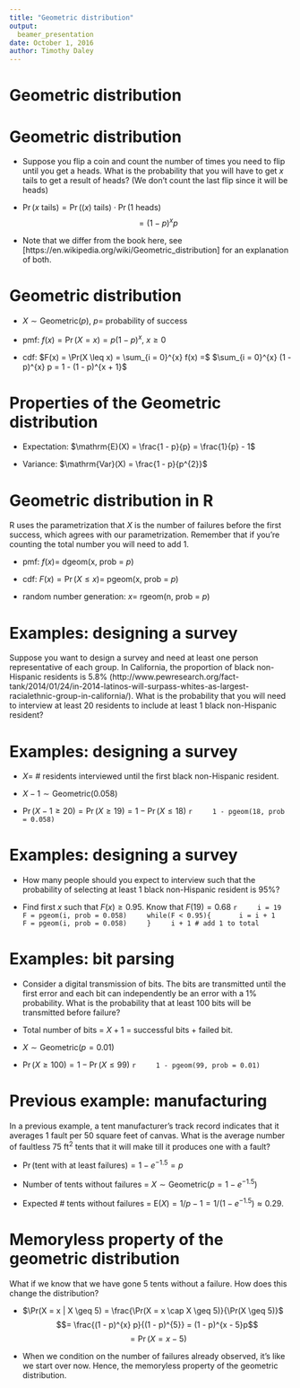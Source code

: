 ```yaml
---
title: "Geometric distribution"
output:
  beamer_presentation
date: October 1, 2016
author: Timothy Daley
---
```




# Geometric distribution {.bigger}

# Geometric distribution


- Suppose you flip a coin and count the number of times you need to flip until you get a heads.  What is the probability that you will have to get $x$ tails to get a result of heads? (We don't count the last flip since it will be heads)


- $\Pr(x \text{ tails}) = \Pr((x) \text{ tails}) \cdot \Pr(\text{1 heads})$ $$= (1 - p)^{x} p$$

- Note that we differ from the book here, see [https://en.wikipedia.org/wiki/Geometric_distribution] for an explanation of both.

# Geometric distribution

- $X \sim \text{Geometric}(p)$, $p =$ probability of success


- pmf: $f(x) = \Pr(X = x) = p (1 - p)^{x}$, $x \geq 0$


- cdf: $F(x) = \Pr(X \leq x) = \sum_{i = 0}^{x} f(x) =$ $\sum_{i = 0}^{x} (1 - p)^{x} p = 1 - (1 - p)^{x + 1}$


# Properties of the Geometric distribution


- Expectation: $\mathrm{E}(X) = \frac{1 - p}{p} = \frac{1}{p} - 1$


- Variance: $\mathrm{Var}(X) = \frac{1 - p}{p^{2}}$


# Geometric distribution in R

R uses the parametrization that $X$ is the number of failures before the first success, which agrees with our parametrization.  Remember that if you're counting the total number you will need to add 1.

- pmf: $f(x) =$ dgeom(x, prob = $p$)

- cdf: $F(x) = \Pr(X \leq x) =$ pgeom(x, prob = $p$)

- random number generation: $x =$ rgeom(n, prob = $p$)

# Examples: designing a survey

Suppose you want to design a survey and need at least one person representative of each group.  In California, the proportion of black non-Hispanic residents is $5.8 \%$ (http://www.pewresearch.org/fact-tank/2014/01/24/in-2014-latinos-will-surpass-whites-as-largest-racialethnic-group-in-california/).  What is the probability that you will need to interview at least 20 residents to include at least 1 black non-Hispanic resident?

# Examples: designing a survey

- $X =$ \# residents interviewed until the first black non-Hispanic resident.

- $X - 1 \sim \text{Geometric}(0.058)$

- $\Pr(X - 1 \geq 20) =  \Pr(X \geq 19) = 1 - \Pr(X \leq 18)$ 
    ```r
    1 - pgeom(18, prob = 0.058)
    ```
    
# Examples: designing a survey

- How many people should you expect to interview such that the probability of selecting at least 1 black non-Hispanic resident is $95 \%$?

- Find first $x$ such that $F(x) \geq 0.95$.  Know that $F(19) = 0.68$
    ```r
    i = 19
    F = pgeom(i, prob = 0.058)
    while(F < 0.95){
      i = i + 1
      F = pgeom(i, prob = 0.058)
    }
    i + 1 # add 1 to total
    ```


    
# Examples: bit parsing

- Consider a digital transmission of bits.  The bits are transmitted until the first error and each bit can independently be an error with a $1 \%$ probability.  What is the probability that at least 100 bits will be transmitted before failure?

- Total number of bits = $X + 1$ = successful bits + failed bit.

- $X \sim \text{Geometric}(p = 0.01)$

- $\Pr(X \geq 100) = 1 - \Pr(X \leq 99)$
    ```r
    1 - pgeom(99, prob = 0.01)
    ```
    
# Previous example: manufacturing

In a previous example, a tent manufacturer's track record indicates that it averages 1 fault per 50 square feet of canvas.  What is the average number of faultless 75 ft$^{2}$ tents that it will make till it produces one with a fault?

- $\Pr(\text{tent with at least failures}) = 1 - e^{- 1.5} = p$

- Number of tents without failures = $X \sim \text{Geometric}(p = 1 - e^{- 1.5})$  

- Expected \# tents without failures = $\mathrm{E}(X) = 1/p - 1 = 1/(1 - e^{-1.5}) \approx 0.29$.

# Memoryless property of the geometric distribution

What if we know that we have gone 5 tents without a failure.  How does this change the distribution?

- $\Pr(X = x | X \geq 5) = \frac{\Pr(X = x \cap X \geq 5)}{\Pr(X \geq 5)}$ $$= \frac{(1 - p)^{x} p}{(1 - p)^{5}} = (1 - p)^{x - 5}p$$ $$= \Pr(X = x - 5)$$

- When we condition on the number of failures already observed, it's like we start over now.  Hence, the memoryless property of the geometric distribution.

